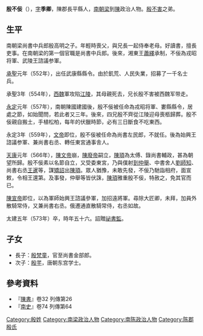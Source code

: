 '''殷不佞'''（{{bd|518年||573年}}），[[表字|字]]'''季卿'''，陳郡長平縣人，[[梁_(南朝)|南朝梁]]到[[陳_(南朝)|陳]]政治人物。[[殷不害|殷不害]]之弟。

==生平 ==
南朝梁尚書中兵郎殷高明之子。年輕時喪父，與兄長一起侍奉老母。好讀書，擅長吏事。在南朝梁的第一個官職是尚書中兵郎。後來，湘東王[[梁元帝|蕭繹]]承制，不佞為戎昭将軍、武陵王諮議参軍。

[[承聖|承聖]]元年（552年），出任武康縣縣令。由於飢荒、人民失業，招募了一千名士兵。

承聖3年（554年），[[西魏|西魏]]軍攻陷[[荊州区|江陵]]，其母親死去，兄长殷不害被西魏军带走。

[[永定_(陳)|永定]]元年（557年），南朝陳國建國後，殷不佞被任命為戎昭将軍、婁縣縣令，居處之節，如始聞問，若此者又三年。後來，四兄殷不齊從江陵迎母喪柩歸葬。殷不佞親自搬土，手植松柏，每年的伏臘時節，必有三日斷食不吃東西。

永定3年（559年），[[陈文帝|文帝]]即位，殷不佞被任命為尚書左民郎，不就任。後為始興王諮議参軍、兼尚書右丞、轉任東宮通事舎人。

[[天康_(陳)|天康]]元年（566年），[[陳文帝|陳文帝]]崩，[[陈伯宗|陳廢帝]]嗣立，[[陳頊|陳頊]]為太傅、錄尚書輔政，甚為朝望所歸。殷不佞素以名節自立，又受委東宮，乃與僕射[[到仲舉|到仲舉]]、中書舍人[[劉師知|劉師知]]、尚書右丞[[王暹|王暹]]等，謀[[矯詔|矯詔]]出[[陳頊|陳頊]]。眾人猶豫，未敢先發，不佞乃馳詣相府，面宣敕，令相王還第。及事發，仲舉等皆伏誅，[[陳頊|陳頊]]雅重殷不佞，特赦之，免其官而已。

[[陳宣帝|陳宣帝]]即位，以為軍師始興王諮議參軍，加招遠將軍。尋除大匠卿，未拜，加員外散騎常侍，又兼尚書右丞。俄遷通直散騎常侍，右丞如故。

太建五年（573年）卒，時年五十六。詔贈[[祕書監|祕書監]]。

==子女==
{{main|陈郡殷氏#陳郡殷氏世系圖}}
*長子：[[殷梵童|殷梵童]]，官至尚書金部郎。
*次子：[[殷芊|殷芊]]，唐朝东宫学士。

== 參考資料 ==
* 『[[陳書|陳書]]』卷32 列傳第26
* 『[[南史|南史]]』卷74 列傳第64

[[Category:殷姓|Category:殷姓]]
[[Category:南梁政治人物|Category:南梁政治人物]]
[[Category:南陈政治人物|Category:南陈政治人物]]
[[Category:陈郡殷氏|Category:陈郡殷氏]]